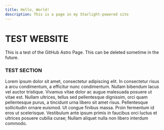 ```yaml
---
title: Hello, World!
description: This is a page in my Starlight-powered site
---
```


# TEST WEBSITE
This is a test of the GitHub Astro Page.
This can be deleted sometime in the future.

### TEST SECTION
Lorem ipsum dolor sit amet, consectetur adipiscing elit. In consectetur risus a arcu condimentum, a efficitur nunc condimentum. Nullam bibendum lacus vel auctor tristique. Vivamus vitae dolor ac augue malesuada posuere ut vitae est. Nullam ultrices, tellus sed pellentesque dignissim, orci quam pellentesque purus, a tincidunt urna libero sit amet risus. Pellentesque sollicitudin ornare euismod. Ut congue finibus massa. Proin fermentum id eros ut scelerisque. Vestibulum ante ipsum primis in faucibus orci luctus et ultrices posuere cubilia curae; Nullam aliquet nulla non libero interdum commodo.
